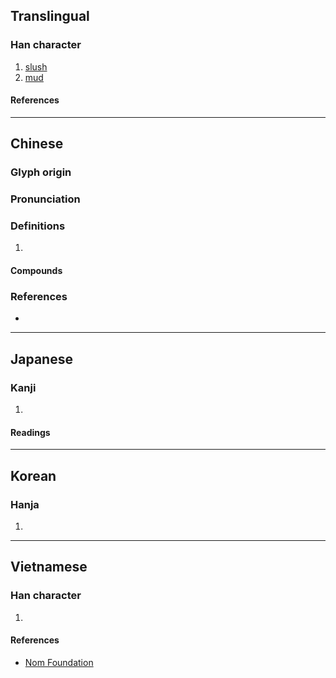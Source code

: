 {{character info/new}}
==Translingual==

===Han character===
{{Han char|rn=85|rad=水|as=08|sn=11|four=31147|canj=EYAJ|ids=⿰氵卓}}

# [[slush]]
# [[mud]]

====References====
{{Han ref|kx=0629.270|dkj=17639|dj=1031.170|hdz=31647.070|uh=6DD6}}

----

==Chinese==
{{zh-forms}}

===Glyph origin===
{{Han etym}}

===Pronunciation===
{{zh-pron
|m=nào
|c=naau6,zoek3
|mn=nòa
|mc=y
|oc=y
|cat=
}}

===Definitions===
{{zh-hanzi}}

# {{rfdef|zh}}

====Compounds====
{{zh-der|泥淖|淖濘|淖糜|濘淖|濯淖}}

===References===
* {{R:yue:Hanzi}}

----

==Japanese==

===Kanji===
{{ja-kanji|grade=|rs=水08}}

# {{rfdef|ja|sort=水08}}

====Readings====
{{ja-readings
|on=どう, にょう
|kun=どる
}}

----

==Korean==

===Hanja===
{{ko-hanja|hangeul=[[뇨]]>[[요]]|eumhun=|rv=nyo>yo|mr=nyo>yo|y=nyo>yo}}

# {{rfdef|ko|sort=水08}}

----

==Vietnamese==

===Han character===
{{vi-readings|rs=水08|reading=giạt, náo, trát, xước}}

# {{rfdef|vi|sort=水08}}

====References====
* [http://nomfoundation.org/common/nom_details.php?codepoint=6dd6 Nom Foundation]